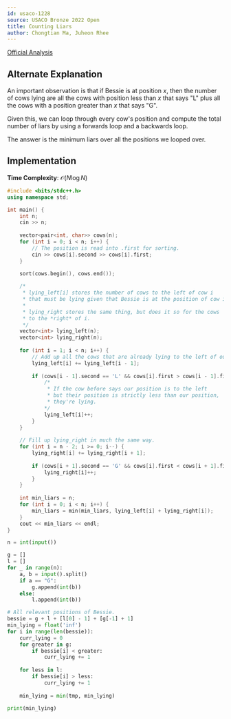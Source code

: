 ```yaml
---
id: usaco-1228
source: USACO Bronze 2022 Open
title: Counting Liars
author: Chongtian Ma, Juheon Rhee
---
```


[Official Analysis](http://www.usaco.org/current/data/sol_prob2_bronze_open22.html)

## Alternate Explanation

An important observation is that if Bessie is at position $x$, then the number of cows lying are all the
cows with position less than $x$ that says "L" plus all the cows with a position greater than $x$ that says
"G".

Given this, we can loop through every cow's position and compute the total number 
of liars by using a forwards loop and a backwards loop.

The answer is the minimum liars over all the positions we looped over.

## Implementation

**Time Complexity**: $\mathcal{O}(N \log N)$

<LanguageSection>
<CPPSection>

```cpp
#include <bits/stdc++.h>
using namespace std;

int main() {
	int n;
	cin >> n;
	
	vector<pair<int, char>> cows(n);
	for (int i = 0; i < n; i++) {
		// The position is read into .first for sorting.
		cin >> cows[i].second >> cows[i].first;
	}

	sort(cows.begin(), cows.end());
	
	/*
	 * lying_left[i] stores the number of cows to the left of cow i
	 * that must be lying given that Bessie is at the position of cow i.
	 * 
	 * lying_right stores the same thing, but does it so for the cows
	 * to the *right* of i.
	 */
	vector<int> lying_left(n);
	vector<int> lying_right(n);
	
	for (int i = 1; i < n; i++) {
		// Add up all the cows that are already lying to the left of our position.
		lying_left[i] += lying_left[i - 1];
		
		if (cows[i - 1].second == 'L' && cows[i].first > cows[i - 1].first) {
			/*
			 * If the cow before says our position is to the left
			 * but their position is strictly less than our position,
			 * they're lying.
			*/
			lying_left[i]++;
		}
	}
	
	// Fill up lying_right in much the same way.
	for (int i = n - 2; i >= 0; i--) {
		lying_right[i] += lying_right[i + 1];
		
		if (cows[i + 1].second == 'G' && cows[i].first < cows[i + 1].first) {
			lying_right[i]++;
		}
	}
	
	int min_liars = n;
	for (int i = 0; i < n; i++) {
		min_liars = min(min_liars, lying_left[i] + lying_right[i]);
	}
	cout << min_liars << endl;
}
```

</CPPSection>

<PySection>

```python
n = int(input())

g = []
l = []
for _ in range(n):
	a, b = input().split()
	if a == "G": 
		g.append(int(b))
	else: 
		l.append(int(b))

# All relevant positions of Bessie.
bessie = g + l + [l[0] - 1] + [g[-1] + 1]
min_lying = float('inf')
for i in range(len(bessie)):
	curr_lying = 0
	for greater in g:
		if bessie[i] < greater: 
			curr_lying += 1
				       
	for less in l:
		if bessie[i] > less: 
			curr_lying += 1
        
	min_lying = min(tmp, min_lying)

print(min_lying)
```

</PySection>

</LanguageSection>
